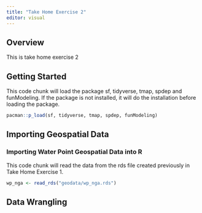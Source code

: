 ```yaml
---
title: "Take Home Exercise 2"
editor: visual
---
```


## Overview

This is take home exercise 2

## Getting Started

This code chunk will load the package sf, tidyverse, tmap, spdep and funModeling. If the package is not installed, it will do the installation before loading the package.

```r
pacman::p_load(sf, tidyverse, tmap, spdep, funModeling)
```

## Importing Geospatial Data

### Importing Water Point Geospatial Data into R

This code chunk will read the data from the rds file created previously in Take Home Exercise 1.

```r
wp_nga <- read_rds("geodata/wp_nga.rds")
```

## Data Wrangling
